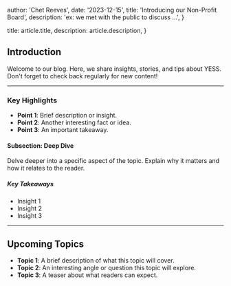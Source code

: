 
  author: 'Chet Reeves',
  date: '2023-12-15',
  title: 'Introducing our Non-Profit Board',
  description: 'ex: we met with the public to discuss ...',
}

  title: article.title,
  description: article.description,
}


## Introduction

Welcome to our blog. Here, we share insights, stories, and tips about YESS. Don't forget to check back regularly for new content!

---

### Key Highlights

- **Point 1**: Brief description or insight.
- **Point 2**: Another interesting fact or idea.
- **Point 3**: An important takeaway.

#### Subsection: Deep Dive

Delve deeper into a specific aspect of the topic. Explain why it matters and how it relates to the reader.

##### Key Takeaways

- Insight 1
- Insight 2
- Insight 3

---

## Upcoming Topics

- **Topic 1**: A brief description of what this topic will cover.
- **Topic 2**: An interesting angle or question this topic will explore.
- **Topic 3**: A teaser about what readers can expect.
